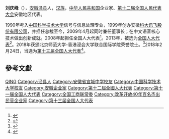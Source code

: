 {{Infobox person
| 圖像 = 
| 圖像說明 = 
| 姓名 = 刘庆峰
| 出生日期 = {{Birth date and age|1973|2|24}}
| 出生地 = {{CHN-1949}}[[安徽|安徽]][[泾县|泾县]]
| 死亡日期 = <!--卒年在前生年在后{{death date and age|}} -->
| 死亡地 = 
| 居住地 = [[安徽|安徽]]
| 國籍 = {{PRC}}
| 籍貫 = [[安徽|安徽]][[泾县|泾县]]
| 種族 = 漢族
| 語言 = [[漢語|漢語]]、[[英語|英語]]
| 教育程度 = 大學
| 母校 = [[中国科学技术大学|中国科学技术大学]]
| 職業 = [[科大讯飞股份有限公司|科大讯飞股份有限公司]]总裁兼董事长
| 淨資產 =
| 機構 = [[科大讯飞股份有限公司|科大讯飞股份有限公司]]
| 專業 = 
| 宗教信仰 = 
| 網站 = <!-- {{URL| }} -->
| 簽名 = 
}}

'''刘庆峰'''（{{bd|1973年|2月24日|}}），[[安徽|安徽]][[泾县|泾县]]人，[[汉族|汉族]]，[[中华人民共和国|中华人民共和国]]企业家、[[第十二届全国人民代表大会|第十二届全国人民代表大会]]安徽地区代表。

1990年考入[[中国科学技术大学|中国科学技术大学]]信号与信息处理专业，1999年创办安徽[[科大讯飞股份有限公司|科大讯飞股份有限公司]]，并担任总裁至今，2009年4月起同时兼任董事长；在中文语音核心技术做出创新成就。2008年起担任全国人大代表<ref>{{cite news|title=全国人大代表信息-刘庆峰|url=http://210.82.31.1:8084/delegate/viewDelegate.action?dbid=110969|accessdate=2013-04-05|newspaper=全国人大网|archive-url=https://web.archive.org/web/20140407060452/http://www.npc.gov.cn/delegate/viewDelegate.action?dbid=110969|archive-date=2014-04-07|dead-url=yes}}</ref>。2013年，被选为[[全国人大代表|全国人大代表]]<ref>{{cite news|title=全国人大代表信息-刘庆峰|url=http://210.82.31.1:8084/delegate/viewDelegate.action?dbid=120939|accessdate=2013-03-28|newspaper=全国人大网|archive-url=https://web.archive.org/web/20140407060323/http://www.npc.gov.cn/delegate/viewDelegate.action?dbid=120939|archive-date=2014-04-07|dead-url=yes}}</ref>。2018年获颁北京师范大学-香港浸会大学联合国际学院荣誉院士。<ref>{{Cite web|url=https://web.uic.edu.hk/cn/hfc/introduction/all-previous/4780-2018-4|title=2018年荣誉院士 - 刘庆峰博士简介及赞辞|accessdate=|author=|date=|publisher=|archive-date=2019-07-29|archive-url=https://web.archive.org/web/20190729103951/https://web.uic.edu.hk/cn/hfc/introduction/all-previous/4780-2018-4|dead-url=no}}</ref>2018年2月24日，当选为[[第十三届全国人大代表|第十三届全国人大代表]]<ref>{{Cite web|title=（受权发布）中华人民共和国第十三届全国人民代表大会代表名单-中新网|url=http://www.chinanews.com/gn/2018/02-25/8453959.shtml|accessdate=2021-02-13|work=中新网|archive-date=2018-02-27|archive-url=https://web.archive.org/web/20180227031724/http://www.chinanews.com/gn/2018/02-25/8453959.shtml|dead-url=no}}</ref>。

== 參考文獻 ==
{{reflist}}

{{中国科学技术协会第九届全国委员会}}
{{中华全国青年联合会第十二届委员会}}
{{中华全国工商业联合会第十一届执行委员会}}

{{Authority control}}

{{DEFAULTSORT:Liu刘}}
[[Category:刘姓|QING]]
[[Category:泾县人|Category:泾县人]]
[[Category:安徽省宣城中学校友|Category:安徽省宣城中学校友]]
[[Category:中国科学技术大学校友|Category:中国科学技术大学校友]]
[[Category:安徽企业家|Category:安徽企业家]]
[[Category:第十二屆全國人大代表|Category:第十二屆全國人大代表]]
[[Category:第十一届全国人大代表|Category:第十一届全国人大代表]]
[[Category:全国工商联常委|Category:全国工商联常委]]
[[Category:改革开放40年百名杰出民营企业家|Category:改革开放40年百名杰出民营企业家]]
[[Category:第十三届全国人大代表|Category:第十三届全国人大代表]]